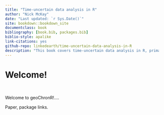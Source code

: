 ```yaml
--- 
title: "Time-uncertain data analysis in R"
author: "Nick McKay"
date: "Last updated: `r Sys.Date()`"
site: bookdown::bookdown_site
documentclass: book
bibliography: [book.bib, packages.bib]
biblio-style: apalike
link-citations: yes
github-repo: linkedearth/time-uncertain-data-analysis-in-R
description: "This book covers time-uncertain data analysis in R, primarily relying on the geoChronR package"
---
```


# Welcome!

<br>

Welcome to geoChronR!....

Paper, package links. 

<br>


